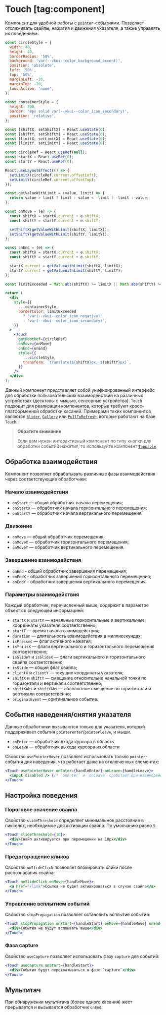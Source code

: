 <Overview group="utils">

# Touch [tag:component]

Компонент для удобной работы с `pointer`-событиями.
Позволяет отслеживать свайпы, нажатия и движения указателя, а также управлять их поведением.

</Overview>


<Playground Wrapper={BlockWrapper}>

```jsx
const circleStyle = {
  width: 40,
  height: 40,
  borderRadius: '50%',
  background: 'var(--vkui--color_background_accent)',
  position: 'absolute',
  left: '50%',
  top: '50%',
  marginLeft: -20,
  marginTop: -20,
  touchAction: 'none',
};

const containerStyle = {
  height: 200,
  border: '8px solid var(--vkui--color_icon_secondary)',
  position: 'relative',
};

const [shiftX, setShiftX] = React.useState(0);
const [shiftY, setShiftY] = React.useState(0);
const [limitX, setLimitX] = React.useState(0);
const [limitY, setLimitY] = React.useState(0);

const circleRef = React.useRef(null);
const startX = React.useRef(0);
const startY = React.useRef(0);

React.useLayoutEffect(() => {
  setLimitX(circleRef.current.offsetLeft);
  setLimitY(circleRef.current.offsetTop);
});

const getValueWithLimit = (value, limit) => {
  return value > limit ? limit : value < -limit ? -limit : value;
};

const onMove = (e) => {
  const shiftX = startX.current + e.shiftX;
  const shiftY = startY.current + e.shiftY;

  setShiftX(getValueWithLimit(shiftX, limitX));
  setShiftY(getValueWithLimit(shiftY, limitY));
};

const onEnd = (e) => {
  const shiftX = startX.current + e.shiftX;
  const shiftY = startY.current + e.shiftY;

  startX.current = getValueWithLimit(shiftX, limitX);
  startY.current = getValueWithLimit(shiftY, limitY);
};

const limitExceeded = Math.abs(shiftX) >= limitX || Math.abs(shiftY) >= limitY;

return (
  <div
    style={{
      ...containerStyle,
      borderColor: limitExceeded
        ? 'var(--vkui--color_icon_negative)'
        : 'var(--vkui--color_icon_secondary)',
    }}
  >
    <Touch
      getRootRef={circleRef}
      onMove={onMove}
      onEnd={onEnd}
      style={{
        ...circleStyle,
        transform: `translate(${shiftX}px, ${shiftY}px)`,
      }}
    />
  </div>
);
```

</Playground>

Данный компонент представляет собой унифицированный интерфейс для обработки пользовательских взаимодействий
на различных устройствах (десктопы с мышью, сенсорные устройства).
`Touch` подходит для реализации компонентов, которые требуют кросс-платформенной обработки касаний.
Примерами таких компонентов являются [`Slider`](/components/slider), [`Gallery`](/components/gallery)
или [`PullToRefresh`](/components/pull-to-refresh), которые работают на базе `Touch`.

> **Обратите внимание**
>
> Если вам нужен интерактивный компонент по типу кнопки для обработки событий нажатия,
> то используйте компонент [`Tappable`](/components/tappable).

## Обработка взаимодействия

Компонент позволяет обрабатывать различные фазы взаимодействия через соответствующие обработчики:

### Начало взаимодействия

- `onStart` — общий обработчик начала перемещения;
- `onStartX` — обработчик начала горизонтального перемещения;
- `onStartY` — обработчик начала вертикального перемещения.

### Движение

- `onMove` — общий обработчик перемещения;
- `onMoveX` — обработчик горизонтального перемещения;
- `onMoveY` — обработчик вертикального перемещения.

### Завершение взаимодействия

- `onEnd` - общий обработчик завершения перемещения;
- `onEndX` - обработчик завершения горизонтального перемещения;
- `onEndY` - обработчик завершения вертикального перемещения.

### Параметры взаимодействия

Каждый обработчик, перечисленный выше, содержит в параметре объект со следующей информацией:

- `startX` и `startY` — начальные горизонтальные и вертикальные координаты указателя соответственно;
- `startT` — время начала взаимодействия;
- `duration` — длительность взаимодействия в миллисекундах;
- `isPressed` — флаг активного нажатия;
- `isY` и `isX` — флаги вертикального и горизонтального перемещения соответственно;
- `isSlideY` и `isSlideX` — флаги вертикального и горизонтального свайпа соответственно;
- `isSlide` — общий флаг свайпа;
- `clientX` и `clientY` — текущие координаты указателя;
- `shiftX` и `shiftY` — смещение относительно начальной точки по горизонтали и вертикали соответственно;
- `shiftXAbs` и `shiftYAbs` — абсолютное смещение по горизонтали и вертикали соответственно;
- `originalEvent` — оригинальное событие.

## События наведения/снятия указателя

Данные обработчики вызываются только для указателя, который поддерживает события `pointerenter`/`pointerleave`, и мыши.

- `onEnter` — обработчик входа курсора в область
- `onLeave` — обработчик выхода курсора из области

Свойство `usePointerHover` позволяет использовать только `pointer`-события для наведения, что работает даже на отключенных элементах:

```jsx
<Touch usePointerHover onEnter={handleEnter} onLeave={handleLeave}>
  <input disabled /> {/* `onEnter` и `onLeave` сработают при взаимодействии с полем  */}
</Touch>
```

## Настройка поведения

### Пороговое значение свайпа

Свойство `slideThreshold` определяет минимальное расстояние в пикселях, необходимое для активации свайпа. По умолчанию равно `5`.

```jsx
<Touch slideThreshold={10}>
  <div>Свайп активируется при перемещении на 10px</div>
</Touch>
```

### Предотвращение кликов

Свойство `noSlideClick` позволяет блокировать клики после распознавания свайпа:

```jsx
<Touch noSlideClick onMove={handleMove}>
  <a href="/link">Ссылка не будет активироваться в случае свайпа</a>
</Touch>
```

### Управление всплытием событий

Свойство `stopPropagation` позволяет остановить всплытие событий:

```jsx
<Touch stopPropagation onStart={handleStart} onMove={handleMove} onEnd={handleEnd}>
  <div>События не будут всплывать выше</div>
</Touch>
```

### Фаза capture

Свойство `useCapture` позволяет использовать фазу `capture` для событий:

```jsx
<Touch useCapture onStart={handleStart}>
  <div>События будут перехватываться в фазе `capture`</div>
</Touch>
```

## Мультитач

При обнаружении мультитача (более одного касания) жест прерывается и вызывается обработчик `onEnd`.
